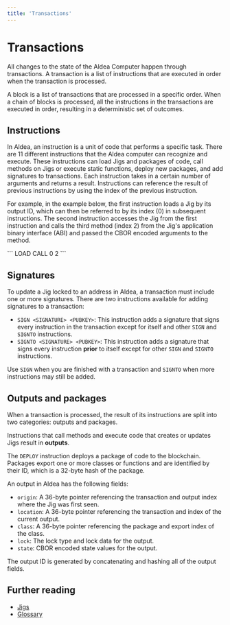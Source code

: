 ```yaml
---
title: 'Transactions'
---
```



# Transactions

All changes to the state of the Aldea Computer happen through transactions. A transaction is a list of instructions that are executed in order when the transaction is processed.

A block is a list of transactions that are processed in a specific order. When a chain of blocks is processed, all the instructions in the transactions are executed in order, resulting in a deterministic set of outcomes.

<VideoPlayer/>

## Instructions

In Aldea, an instruction is a unit of code that performs a specific task. There are 11 different instructions that the Aldea computer can recognize and execute. These instructions can load Jigs and packages of code, call methods on Jigs or execute static functions, deploy new packages, and add signatures to transactions. Each instruction takes in a certain number of arguments and returns a result. Instructions can reference the result of previous instructions by using the index of the previous instruction.

For example, in the example below, the first instruction loads a Jig by its output ID, which can then be referred to by its index (0) in subsequent instructions. The second instruction accesses the Jig from the first instruction and calls the third method (index 2) from the Jig's application binary interface (ABI) and passed the CBOR encoded arguments to the method.

<CodeContainer lang="text" lines={false}>
    ```
    LOAD <OUTPUT_ID>
    CALL 0 2 <CBOR_ENCODED_ARGS>
    ```
</CodeContainer>

## Signatures

To update a Jig locked to an address in Aldea, a transaction must include one or more signatures. There are two instructions available for adding signatures to a transaction:

- `SIGN <SIGNATURE> <PUBKEY>`: This instruction adds a signature that signs every instruction in the transaction except for itself and other `SIGN` and `SIGNTO` instructions.
- `SIGNTO <SIGNATURE> <PUBKEY>`: This instruction adds a signature that signs every instruction **prior** to itself except for other `SIGN` and `SIGNTO` instructions.

Use `SIGN` when you are finished with a transaction and `SIGNTO` when more instructions may still be added.

## Outputs and packages

When a transaction is processed, the result of its instructions are split into two categories: outputs and packages.

Instructions that call methods and execute code that creates or updates Jigs result in **outputs**.

The `DEPLOY` instruction deploys a package of code to the blockchain. Packages export one or more classes or functions and are identified by their ID, which is a 32-byte hash of the package.

An output in Aldea has the following fields:

- `origin`: A 36-byte pointer referencing the transaction and output index where the Jig was first seen.
- `location`: A 36-byte pointer referencing the transaction and index of the current output.
- `class`: A 36-byte pointer referencing the package and export index of the class.
- `lock`: The lock type and lock data for the output.
- `state`: CBOR encoded state values for the output.

The output ID is generated by concatenating and hashing all of the output fields.

## Further reading

- [Jigs](/concepts/jigs)
- [Glossary](/concepts/glossary)
